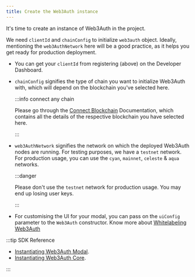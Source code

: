 ```yaml
---
title: Create the Web3Auth instance
---
```


It's time to create an instance of Web3Auth in the project.

We need `clientId` and `chainConfig` to initialize `web3auth` object. Ideally, mentioning the `web3AuthNetwork` here will be a good practice, as it
helps you get ready for production deployment.

- You can get your `clientId` from registering (above) on the Developer Dashboard.
- `chainConfig` signifies the type of chain you want to initialize Web3Auth with, which will depend on the blockchain you've selected here.

  :::info connect any chain

  Please go through the [Connect Blockchain](/connect-blockchain/) Documentation, which contains all the details of the respective blockchain you have
  selected here.

  :::

- `web3AuthNetwork` signifies the network on which the deployed Web3Auth nodes are running. For testing purposes, we have a `testnet` network. For
  production usage, you can use the `cyan`, `mainnet`, `celeste` & `aqua` networks.

  :::danger

  Please don't use the `testnet` network for production usage. You may end up losing user keys.

  :::

- For customising the UI for your modal, you can pass on the `uiConfig` parameter to the `Web3Auth` constructor. Know more about
  [Whitelabeling Web3Auth](/whitelabeling)

:::tip SDK Reference

- [Instantiating Web3Auth Modal](/sdk/web/modal/initialize#instantiating-web3auth).
- [Instantiating Web3Auth Core](/sdk/web/core/initialize#instantiating-web3authcore).

:::

